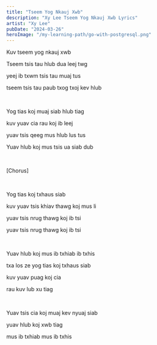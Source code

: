 ```yaml
---
title: "Tseem Yog Nkauj Xwb"
description: "Xy Lee Tseem Yog Nkauj Xwb Lyrics"
artist: "Xy Lee"
pubDate: "2024-03-26"
heroImage: "/my-learning-path/go-with-postgresql.png"
---
```


Kuv tseem yog nkauj xwb

Tseem tsis tau hlub dua leej twg

yeej ib txwm tsis tau muaj tus

tseem tsis tau paub txog txoj kev hlub

<br />

Yog tias koj muaj siab hlub tiag

kuv yuav cia rau koj ib leej

yuav tsis qeeg mus hlub lus tus

Yuav hlub koj mus tsis ua siab dub

<br />

[Chorus]

<br />

Yog tias koj txhaus siab

kuv yuav tsis khiav thawg koj mus li

yuav tsis nrug thawg koj ib tsi

yuav tsis nrug thawg koj ib tsi

<br />

Yuav hlub koj mus ib txhiab ib txhis

txa los ze yog tias koj txhaus siab

kuv yuav puag koj cia

rau kuv lub xu tiag

<br />

Yuav tsis cia koj muaj kev nyuaj siab

yuav hlub koj xwb tiag

mus ib txhiab mus ib txhis
